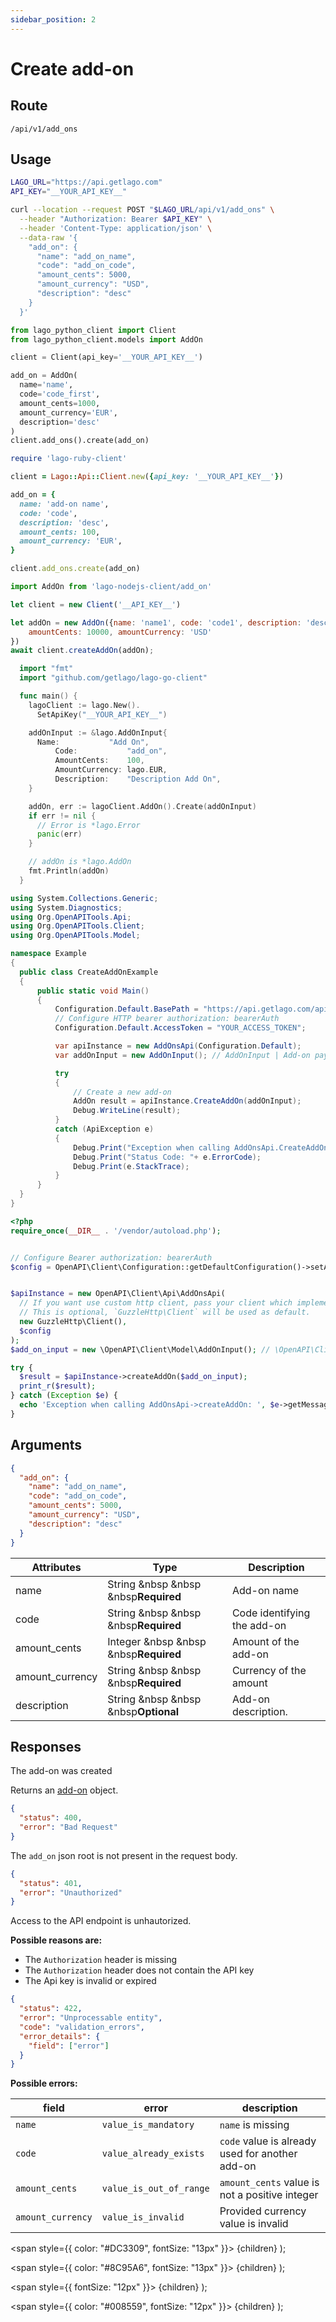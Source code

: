 ```yaml
---
sidebar_position: 2
---
```



# Create add-on

## Route

```curl title="POST"
/api/v1/add_ons
```

## Usage

<Tabs groupId="prog-language">
  <TabItem value="curl" label="Curl" default>

  ```bash
  LAGO_URL="https://api.getlago.com"
  API_KEY="__YOUR_API_KEY__"

  curl --location --request POST "$LAGO_URL/api/v1/add_ons" \
    --header "Authorization: Bearer $API_KEY" \
    --header 'Content-Type: application/json' \
    --data-raw '{
      "add_on": {
        "name": "add_on_name",
        "code": "add_on_code",
        "amount_cents": 5000,
        "amount_currency": "USD",
        "description": "desc"
      }
    }'
  ```
  </TabItem>

  <TabItem value="python" label="Python">

  ```python
  from lago_python_client import Client
  from lago_python_client.models import AddOn

  client = Client(api_key='__YOUR_API_KEY__')

  add_on = AddOn(
    name='name',
    code='code_first',
    amount_cents=1000,
    amount_currency='EUR',
    description='desc'
  )
  client.add_ons().create(add_on)
  ```
  </TabItem>

  <TabItem value="ruby" label="Ruby">

  ```ruby
  require 'lago-ruby-client'

  client = Lago::Api::Client.new({api_key: '__YOUR_API_KEY__'})

  add_on = {
    name: 'add-on name',
    code: 'code',
    description: 'desc',
    amount_cents: 100,
    amount_currency: 'EUR',
  }

  client.add_ons.create(add_on)
  ```
  </TabItem>

  <TabItem value="javascript" label="Javascript">

  ```javascript
  import AddOn from 'lago-nodejs-client/add_on'

  let client = new Client('__API_KEY__')

  let addOn = new AddOn({name: 'name1', code: 'code1', description: 'desc',
      amountCents: 10000, amountCurrency: 'USD'
  })
  await client.createAddOn(addOn);
  ```
  </TabItem>

  <TabItem value="go" label="Go">

  ```go
    import "fmt"
    import "github.com/getlago/lago-go-client"

    func main() {
      lagoClient := lago.New().
        SetApiKey("__YOUR_API_KEY__")

      addOnInput := &lago.AddOnInput{
        Name:           "Add On",
	   		Code:           "add_on",
	   		AmountCents:    100,
	   		AmountCurrency: lago.EUR,
	   		Description:    "Description Add On",
      }

      addOn, err := lagoClient.AddOn().Create(addOnInput)
      if err != nil {
        // Error is *lago.Error
        panic(err)
      }

      // addOn is *lago.AddOn
      fmt.Println(addOn)
    }
  ```

  </TabItem>

  <TabItem value="csharp" label="C#">

  ```csharp
using System.Collections.Generic;
using System.Diagnostics;
using Org.OpenAPITools.Api;
using Org.OpenAPITools.Client;
using Org.OpenAPITools.Model;

namespace Example
{
    public class CreateAddOnExample
    {
        public static void Main()
        {
            Configuration.Default.BasePath = "https://api.getlago.com/api/v1";
            // Configure HTTP bearer authorization: bearerAuth
            Configuration.Default.AccessToken = "YOUR_ACCESS_TOKEN";

            var apiInstance = new AddOnsApi(Configuration.Default);
            var addOnInput = new AddOnInput(); // AddOnInput | Add-on payload

            try
            {
                // Create a new add-on
                AddOn result = apiInstance.CreateAddOn(addOnInput);
                Debug.WriteLine(result);
            }
            catch (ApiException e)
            {
                Debug.Print("Exception when calling AddOnsApi.CreateAddOn: " + e.Message );
                Debug.Print("Status Code: "+ e.ErrorCode);
                Debug.Print(e.StackTrace);
            }
        }
    }
}
  ```

  </TabItem>
  <TabItem value="php" label="PHP">

  ```php
<?php
require_once(__DIR__ . '/vendor/autoload.php');


// Configure Bearer authorization: bearerAuth
$config = OpenAPI\Client\Configuration::getDefaultConfiguration()->setAccessToken('YOUR_ACCESS_TOKEN');


$apiInstance = new OpenAPI\Client\Api\AddOnsApi(
    // If you want use custom http client, pass your client which implements `GuzzleHttp\ClientInterface`.
    // This is optional, `GuzzleHttp\Client` will be used as default.
    new GuzzleHttp\Client(),
    $config
);
$add_on_input = new \OpenAPI\Client\Model\AddOnInput(); // \OpenAPI\Client\Model\AddOnInput | Add-on payload

try {
    $result = $apiInstance->createAddOn($add_on_input);
    print_r($result);
} catch (Exception $e) {
    echo 'Exception when calling AddOnsApi->createAddOn: ', $e->getMessage(), PHP_EOL;
}
  ```

  </TabItem>
</Tabs>

## Arguments

```json
{
  "add_on": {
    "name": "add_on_name",
    "code": "add_on_code",
    "amount_cents": 5000,
    "amount_currency": "USD",
    "description": "desc"
  }
}
```

| Attributes | Type | Description |
|--|--|--|
| name | String &nbsp &nbsp &nbsp<Required>**Required**</Required> | Add-on name |
| code | String &nbsp &nbsp &nbsp<Required>**Required**</Required> | Code identifying the add-on |
| amount_cents | Integer &nbsp &nbsp &nbsp<Required>**Required**</Required> | Amount of the add-on |
| amount_currency | String &nbsp &nbsp &nbsp<Required>**Required**</Required> | Currency of the amount |
| description | String &nbsp &nbsp &nbsp<Optional>**Optional**</Optional> | Add-on description. |
## Responses

<Tabs>
  <TabItem value="200" label="HTTP 200" default>
  The add-on was created

  Returns an [add-on](./add-on-object) object.
  </TabItem>

  <TabItem value="400" label="HTTP 400">

  ```json
  {
    "status": 400,
    "error": "Bad Request"
  }
  ```

  The `add_on` json root is not present in the request body.
  </TabItem>

  <TabItem value="401" label="HTTP 401">

  ```json
  {
    "status": 401,
    "error": "Unauthorized"
  }
  ```

  Access to the API endpoint is unhautorized.

  **Possible reasons are:**
  * The `Authorization` header is missing
  * The `Authorization` header does not contain the API key
  * The Api key is invalid or expired


  </TabItem>

  <TabItem value="422" label="HTTP 422">

  ```json
  {
    "status": 422,
    "error": "Unprocessable entity",
    "code": "validation_errors",
    "error_details": {
      "field": ["error"]
    }
  }
  ```

  **Possible errors:**

  | field | error | description |
  |--|--|--|
  | `name` | `value_is_mandatory` | `name` is missing |
  | `code` | `value_already_exists` | `code` value is already used for another add-on |
  | `amount_cents` | `value_is_out_of_range` | `amount_cents` value is not a positive integer |
  | `amount_currency` | `value_is_invalid` | Provided currency value is invalid |


  </TabItem>
</Tabs>



  <span
    style={{
      color: "#DC3309",
      fontSize: "13px"
    }}>
    {children}
  </span>
);

  <span
    style={{
      color: "#8C95A6",
      fontSize: "13px"
    }}>
    {children}
  </span>
);

  <span
    style={{
      fontSize: "12px"
    }}>
    {children}
  </span>
);

  <span
    style={{
      color: "#008559",
      fontSize: "12px"
    }}>
    {children}
  </span>
);
